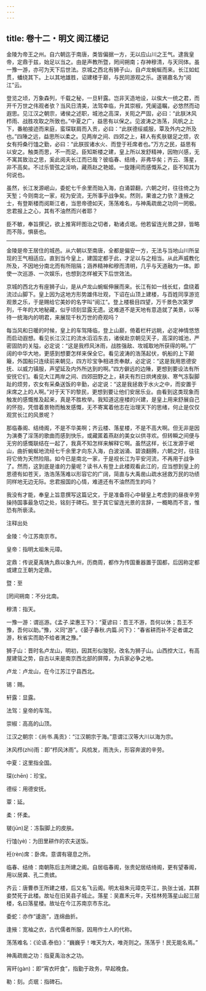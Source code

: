 ```yaml
---
---
---
```

title: 卷十二・明文 阅江楼记
---

金陵为帝王之州。自六朝迄于南唐，类皆偏据一方，无以应山川之王气。逮我皇帝，定鼎于兹，始足以当之。由是声教所暨，罔间朔南；存神穆清，与天同体。虽一豫一游，亦可为天下后世法。京城之西北有狮子山，自卢龙蜿蜒而来。长江如虹贯，蟠绕其下。上以其地雄胜，诏建楼于巅，与民同游观之乐。遂锡嘉名为“阅江”云。

登览之顷，万象森列，千载之秘，一旦轩露。岂非天造地设，以俟大一统之君，而开千万世之伟观者欤？当风日清美，法驾幸临，升其崇椒，凭阑遥瞩，必悠然而动遐思。见江汉之朝宗，诸侯之述职，城池之高深，关阨之严固，必曰：“此朕沐风栉雨、战胜攻取之所致也。”中夏之广，益思有以保之。见波涛之浩荡，风帆之上下，番舶接迹而来庭，蛮琛联肩而入贡，必曰：“此朕德绥威服，覃及外内之所及也。”四陲之远，益思所以柔之。见两岸之间、四郊之上，耕人有炙肤皲足之烦，农女有捋桑行馌之勤，必曰：“此朕拔诸水火、而登于衽席者也。”万方之民，益思有以安之。触类而思，不一而足。臣知斯楼之建，皇上所以发舒精神，因物兴感，无不寓其致治之思，奚此阅夫长江而已哉？彼临春、结绮，非弗华矣；齐云、落星，非不高矣。不过乐管弦之淫响，藏燕赵之艳姬。一旋踵间而感慨系之，臣不知其为何说也。

虽然，长江发源岷山，委蛇七千余里而始入海，白涌碧翻，六朝之时，往往倚之为天堑；今则南北一家，视为安流，无所事乎战争矣。然则，果谁之力欤？逢掖之士，有登斯楼而阅斯江者，当思帝德如天，荡荡难名，与神禹疏凿之功同一罔极。忠君报上之心，其有不油然而兴者耶？

臣不敏，奉旨撰记，欲上推宵旰图治之切者，勒诸贞珉。他若留连光景之辞，皆略而不陈，惧亵也。

----------------

金陵是帝王居住的城邑。从六朝以至南唐，全都是偏安一方，无法与当地山川所呈现的王气相适应。直到当今皇上，建国定都于此，才足以与之相当。从此声威教化所及，不因地分南北而有所阻隔；涵养精神和穆而清明，几乎与天道融为一体。即使一次巡游、一次娱乐，也想到怎样被天下后世效法。

京城的西北方有座狮子山，是从卢龙山蜿蜒伸展而来。长江有如一线长虹，盘绕着流过山脚下。皇上因为这地方形势雄伟壮观，下诏在山顶上建楼，与百姓同享游览观景之乐，于是赐给它美妙的名字叫“阅江”。登上楼极目四望，万千景色次第罗列，千年的大地秘藏，似乎顷刻显露无遗。这难道不是天地有意造就了美景，以等待一统海内的明君，来展现千秋万世的奇观吗？

每当风和日暖的时候，皇上的车驾降临，登上山巅，倚着栏杆远眺，必定神情悠悠而启动遐想。看见长江汉江的流水滔滔东去，诸侯赴京朝见天子，高深的城池，严密固防的关隘，必定说：“这是我栉风沐雨，战胜强敌、攻城取地所获得的啊。”广阔的中华大地，更感到想要怎样来保全它。看见波涛的浩荡起伏，帆船的上下颠簸，外国船只连续前来朝见，四方珍宝争相进贡奉献，必定说：“这是我用恩德安抚、以威力镇服，声望延及内外所达到的啊。”四方僻远的边陲，更想到要设法有所安抚它们。看见大江两岸之间、四郊田野之上，耕夫有烈日烘烤皮肤、寒气冻裂脚趾的烦劳，农女有采桑送饭的辛勤，必定说：“这是我拯救于水火之中，而安置于床席之上的人啊。”对于天下的黎民，更想到要让他们安居乐业。由看到这类现象而触发的感慨推及起来，真是不胜枚举。我知道这座楼的兴建，是皇上用来舒展自己的怀抱，凭借着景物而触发感慨，无不寄寓着他志在治理天下的思绪，何止是仅仅观赏长江的风景呢？

那临春阁、结绮阁，不是不华美啊；齐云楼、落星楼，不是不高大啊。但无非是因为演奏了淫荡的歌曲而感到快乐，或藏匿着燕赵的美女以供寻欢。但转瞬之间便与无穷的感慨联结在一起了，我真不知怎样来解释它啊。虽然这样，长江发源于岷山，曲折蜿蜒地流经七千余里才向东入海，白波汹涌、碧浪翻腾，六朝之时，往往将它倚为天然险阻。如今已是南北一家，于是视长江为平安河流，不再用于战争了。然而，这到底是谁的力量呢？读书人有登上此楼观看此江的，应当想到皇上的恩德有如苍天，浩浩荡荡难以形容它的广阔，简直与大禹凿山疏水拯救万民的功绩同样地无边无际。忠君报国的心情，难道还有不油然而生的吗？

我没有才能，奉皇上旨意撰写这篇记文，于是准备将心中替皇上考虑到的昼夜辛劳操持国事最急切之处，铭刻于碑石。至于其它留连光景的言辞，一概略而不言，惟恐有所亵渎。

注释出处

金陵：今江苏南京市。

皇帝：指明太祖朱元璋。

定鼎：传说夏禹铸九鼎以象九州，历商周，都作为传国重器置于国都，后因称定都或建立王朝为定鼎。

暨：至

[罔间朔南：不分北南。

穆清：指天。

一豫一游：谓巡游。《孟子.梁惠王下》：“夏谚曰：吾王不游，吾何以休；吾王不豫，吾何以助。”豫，义同“游”。《晏子春秋.内篇.问下》：“春省耕而补不足者谓之游，秋省实而助不给者渭之豫。”

狮子山：晋时名卢龙山，明初，因其形似狻猊，改名为狮子山。山西控大江，有高屋建瓴之势，自古以来是南京西北部的屏障，为兵家必争之地。

卢龙：卢龙山，在今江苏江宁县西北。

锡：赐。

轩露：显露。

法驾：皇帝的车驾。

崇椒：高高的山顶。

江汉之朝宗：《尚书.禹贡》：“江汉朝宗于海。”意谓江汉等大川以海为宗。

沐风栉(zhì)雨：即“栉风沐雨”。风梳发，雨洗头，形容奔波的辛劳。

中夏：这里指全国。

琛(chēn)：珍宝。

德绥：用德安抚。

覃：延。

柔：怀柔。

皲(jūn)足：冻裂脚上的皮肤。

行馌(yè)：为田里耕作的农夫送饭。

衽(rèn)席：卧席。意谓有寝息之所。

临春、结绮：南朝陈后主所建之阁。自居临春阁，张贵妃居结绮阁，更有望春阁，用以居龚、孔二贵嫔。

齐云：唐曹恭王所建之楼，后又名飞云阁。明太祖朱元璋克平江，执张士诚，其群妾焚死于此楼。故址在旧吴县子城止。落星：吴嘉禾元年，天桂林苑落星山起三层楼，名曰落星楼。故址在今江苏南京市东北。

委蛇：亦作“逶迤”，连绵曲折。

逢掖：宽袖之衣，古代儒者所服，因用作士人的代称。

荡荡难名：《论语.泰伯》：“巍巍乎！唯天为大，唯尧则之。荡荡乎！民无能名焉。”

神禹疏凿之功：指夏禹治水之功。

宵旰(gàn)：即“宵衣旰食”，指勤于政务，早起晚食。

勒：刻。贞珉：指碑石。

